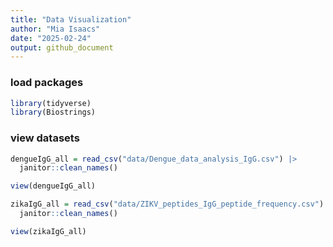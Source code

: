 ```yaml
---
title: "Data Visualization"
author: "Mia Isaacs"
date: "2025-02-24"
output: github_document
---
```


### load packages

```r
library(tidyverse)
library(Biostrings)
```

### view datasets

```r
dengueIgG_all = read_csv("data/Dengue_data_analysis_IgG.csv") |> 
  janitor::clean_names()

view(dengueIgG_all)
```

```r
zikaIgG_all = read_csv("data/ZIKV_peptides_IgG_peptide_frequency.csv") |> 
  janitor::clean_names()

view(zikaIgG_all)
```